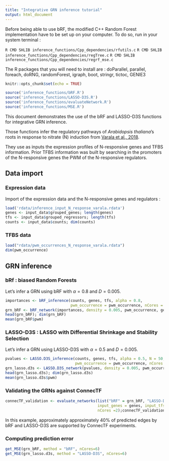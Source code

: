 ---
title: "Integrative GRN inference tutorial"
output: html_document
---

Before being able to use bRF, the modified C++ Random Forest implementation have to be set up on your computer. To do so, run in your system terminal :

```R CMD SHLIB inference_functions/Cpp_dependencies/rfutils.c```
```R CMD SHLIB inference_functions/Cpp_dependencies/regTree.c```
```R CMD SHLIB inference_functions/Cpp_dependencies/regrf_mse.c```

The R packages that you will need to install are :
doParallel, parallel, foreach, doRNG, randomForest, igraph, boot, stringr, tictoc, GENIE3

```{r setup, include=FALSE}
knitr::opts_chunk$set(echo = TRUE)

source('inference_functions/bRF.R')
source('inference_functions/LASSO-D3S.R')
source('inference_functions/evaluateNetwork.R')
source('inference_functions/MSE.R')
```

This document demonstrates the use of the bRF and LASSO-D3S functions for integrative GRN inference.

Those functions infer the regulatory pathways of *Arabidopsis thaliana*'s roots in response to nitrate (N) induction from [Varala et al., 2018](https://www.ncbi.nlm.nih.gov/geo/query/acc.cgi?acc=GSE97500).

They use as inputs the expression profiles of N-responsive genes and TFBS information. 
Prior TFBS information was built by searching in the promoters of the N-responsive genes the PWM of the N-responsive regulators. 

## Data import

### Expression data

Import of the expression data and the N-responsive genes and regulators :

```{r}
load('rdata/inference_input_N_response_varala.rdata')
genes <- input_data$grouped_genes; length(genes)
tfs <- input_data$grouped_regressors; length(tfs)
counts <- input_data$counts; dim(counts)
```

### TFBS data


```{r}
load("rdata/pwm_occurrences_N_response_varala.rdata")
dim(pwm_occurrence)
```

## GRN inference


### bRf : biased Random Forests

Let's infer a GRN using bRF with $\alpha=0.8$ and $D = 0.005$.

```{r}

importances <- bRF_inference(counts, genes, tfs, alpha = 0.8, 
                             pwm_occurrence = pwm_occurrence, nCores = 5)
grn_bRF <- bRF_network(importances, density = 0.005, pwm_occurrence, genes, tfs)
head(grn_bRF); dim(grn_bRF)
mean(grn_bRF$pwm)
```


### LASSO-D3S : LASSO with Differential Shrinkage and Stability Selection

Let's infer a GRN using LASSO-D3S with $\alpha=0.5$ and $D = 0.005$.

```{r}
pvalues <- LASSO.D3S_inference(counts, genes, tfs, alpha = 0.5, N = 50,
                               pwm_occurrence = pwm_occurrence, nCores = 7)
grn_lasso.d3s <- LASSO.D3S_network(pvalues, density = 0.005, pwm_occurrence, genes, tfs)
head(grn_lasso.d3s); dim(grn_lasso.d3s)
mean(grn_lasso.d3s$pwm)
```


### Validating the GRNs against ConnecTF

```{r}
connecTF_validation <- evaluate_networks(list("bRF" = grn_bRF, "LASSO-D3S" = grn_lasso.d3s), 
                                         input_genes = genes, input_tfs = tfs, 
                                         nCores =2);connecTF_validation
```

In this example, approximately approximately 40% of predicted edges by bRF and LASSO-D3S are supported by ConnecTF experiments.


### Computing prediction error

```{r}
get_MSE(grn_bRF, method = "bRF", nCores=6)
get_MSE(grn_lasso.d3s, method = "LASSO-D3S", nCores=6)
```


